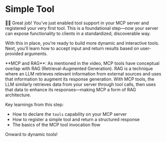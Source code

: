 # Simple Tool

<EpicVideo url="https://www.epicai.pro/workshops/day-1-setup-intro-and-tools/simple-tool~f8kip/solution" />

👨‍💼 Great job! You've just enabled tool support in your MCP server and registered
your very first tool. This is a foundational step—now your server can expose
functionality to clients in a standardized, discoverable way.

With this in place, you're ready to build more dynamic and interactive tools.
Next, you'll learn how to accept input and return results based on user-provided
arguments.

<callout-info>
	**MCP and RAG**: As mentioned in the video, MCP tools have conceptual overlap
	with RAG (Retrieval-Augmented Generation). RAG is a technique where an LLM
	retrieves relevant information from external sources and uses that information
	to augment its response generation. With MCP tools, the LLM similarly
	retrieves data from your server through tool calls, then uses that data to
	enhance its responses—making MCP a form of RAG architecture.
</callout-info>

Key learnings from this step:

- How to declare the `tools` capability on your MCP server
- How to register a simple tool and return a structured response
- The basics of the MCP tool invocation flow

Onward to dynamic tools!

